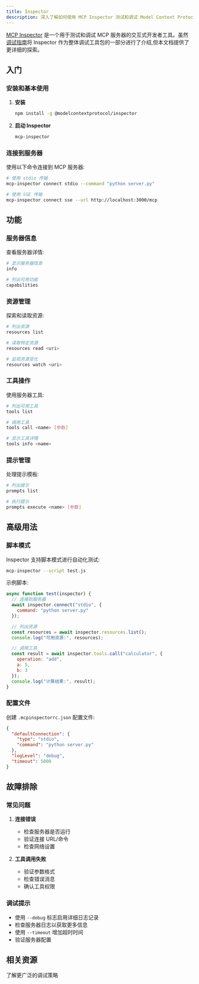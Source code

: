 ```yaml
---
title: Inspector
description: 深入了解如何使用 MCP Inspector 测试和调试 Model Context Protocol 服务器
---
```


[MCP Inspector](https://github.com/modelcontextprotocol/inspector) 是一个用于测试和调试 MCP 服务器的交互式开发者工具。虽然[调试指南](/docs/tools/debugging)将 Inspector 作为整体调试工具包的一部分进行了介绍,但本文档提供了更详细的探索。

## 入门

### 安装和基本使用

1. **安装**
   ```bash
   npm install -g @modelcontextprotocol/inspector
   ```

2. **启动 Inspector**
   ```bash
   mcp-inspector
   ```

### 连接到服务器

使用以下命令连接到 MCP 服务器:

```bash
# 使用 stdio 传输
mcp-inspector connect stdio --command "python server.py"

# 使用 SSE 传输
mcp-inspector connect sse --url http://localhost:3000/mcp
```

## 功能

### 服务器信息

查看服务器详情:
```bash
# 显示服务器信息
info

# 列出可用功能
capabilities
```

### 资源管理

探索和读取资源:
```bash
# 列出资源
resources list

# 读取特定资源
resources read <uri>

# 监视资源变化
resources watch <uri>
```

### 工具操作

使用服务器工具:
```bash
# 列出可用工具
tools list

# 调用工具
tools call <name> [参数]

# 显示工具详情
tools info <name>
```

### 提示管理

处理提示模板:
```bash
# 列出提示
prompts list

# 执行提示
prompts execute <name> [参数]
```

## 高级用法

### 脚本模式

Inspector 支持脚本模式进行自动化测试:

```bash
mcp-inspector --script test.js
```

示例脚本:
```javascript
async function test(inspector) {
  // 连接到服务器
  await inspector.connect("stdio", {
    command: "python server.py"
  });

  // 列出资源
  const resources = await inspector.resources.list();
  console.log("可用资源:", resources);

  // 调用工具
  const result = await inspector.tools.call("calculator", {
    operation: "add",
    a: 5,
    b: 3
  });
  console.log("计算结果:", result);
}
```

### 配置文件

创建 `.mcpinspectorrc.json` 配置文件:

```json
{
  "defaultConnection": {
    "type": "stdio",
    "command": "python server.py"
  },
  "logLevel": "debug",
  "timeout": 5000
}
```

## 故障排除

### 常见问题

1. **连接错误**
   - 检查服务器是否运行
   - 验证连接 URL/命令
   - 检查网络设置

2. **工具调用失败**
   - 验证参数格式
   - 检查错误消息
   - 确认工具权限

### 调试提示

- 使用 `--debug` 标志启用详细日志记录
- 检查服务器日志以获取更多信息
- 使用 `--timeout` 增加超时时间
- 验证服务器配置

## 相关资源

<CardGroup cols={2}>
    <Card
        title="调试指南"
        icon="bug"
        href="/docs/tools/debugging"
    >
        了解更广泛的调试策略
    </Card>
</CardGroup> 